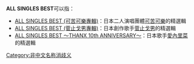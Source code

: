 '''ALL SINGLES BEST'''可以指：

*[[ALL_SINGLES_BEST_(可苦可樂專輯)|ALL SINGLES BEST (可苦可樂專輯)]]：日本二人演唱團體[[可苦可樂|可苦可樂]]的精選輯
*[[ALL_SINGLES_BEST_(菅止戈男專輯)|ALL SINGLES BEST (菅止戈男專輯)]]：日本創作歌手[[菅止戈男|菅止戈男]]的精選輯
*[[ALL_SINGLES_BEST_～THANX_10th_ANNIVERSARY～|ALL SINGLES BEST ～THANX 10th ANNIVERSARY～]]：日本歌手[[愛內里菜|愛內里菜]]的精選輯

{{disambig|Cat=作品消歧義}}

[[Category:非中文名称消歧义|Category:非中文名称消歧义]]